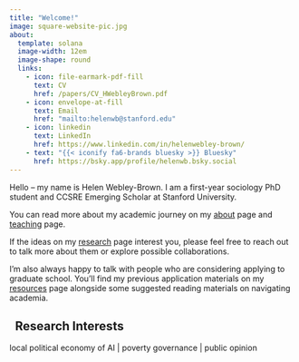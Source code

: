 ```yaml
---
title: "Welcome!"
image: square-website-pic.jpg
about:
  template: solana
  image-width: 12em
  image-shape: round
  links:
    - icon: file-earmark-pdf-fill
      text: CV
      href: /papers/CV_HWebleyBrown.pdf
    - icon: envelope-at-fill
      text: Email
      href: "mailto:helenwb@stanford.edu"
    - icon: linkedin
      text: LinkedIn
      href: https://www.linkedin.com/in/helenwebley-brown/
    - text: "{{< iconify fa6-brands bluesky >}} Bluesky"
      href: https://bsky.app/profile/helenwb.bsky.social
---
```


Hello -- my name is Helen Webley-Brown. I am a first-year sociology PhD student and CCSRE Emerging Scholar at Stanford University.

You can read more about my academic journey on my [about](about.qmd) page and [teaching](teaching.qmd) page. 

If the ideas on my [research](research.qmd) page interest you, please feel free to reach out to talk more about them or explore possible collaborations. 

I'm also always happy to talk with people who are considering applying to graduate school. You'll find my previous application materials on my [resources](resources.qmd) page alongside some suggested reading materials on navigating academia.

::: {.callout-note appearance="default" icon=false}

## <i class="bi bi-lightning"></i> &nbsp; Research Interests

local political economy of AI | poverty governance | public opinion
:::

<meta name="description" content="Helen Webley-Brown is a first-year sociology PhD student at Stanford studying surveillance tech, local politics, and racial inequality." />

<meta name="google-site-verification" content="awhCG90OuinCNn1cCOCudHdqQGQzZ92Y5B0rHoeilgM" />

<meta property="og:description" content="Helen Webley-Brown is a first-year sociology PhD student at Stanford studying surveillance tech, local politics, and racial inequality." />
